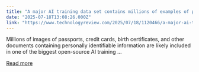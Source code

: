 ```yaml
---
title: "A major AI training data set contains millions of examples of personal data"
date: "2025-07-18T13:08:26.000Z"
link: "https://www.technologyreview.com/2025/07/18/1120466/a-major-ai-training-data-set-contains-millions-of-examples-of-personal-data/"
---
```


Millions of images of passports, credit cards, birth certificates, and other documents containing personally identifiable information are likely included in one of the biggest open-source AI training ...

[Read more](https://www.technologyreview.com/2025/07/18/1120466/a-major-ai-training-data-set-contains-millions-of-examples-of-personal-data/)
